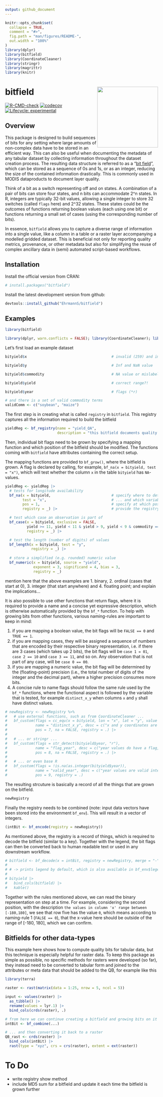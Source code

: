```yaml
---
output: github_document
---
```


<!-- README.md is generated from README.Rmd. Please edit that file -->

```r
knitr::opts_chunk$set(
  collapse = TRUE,
  comment = "#>",
  fig.path = "man/figures/README-",
  out.width = "100%"
)
library(dplyr)
library(bitfield)
library(CoordinateCleaner)
library(stringr)
library(magrittr)
library(knitr)
```

# bitfield <a href='https://github.com/ehrmanns/bitfield/'><img src='man/figures/logo.svg' align="right" height="200" /></a>

<!-- badges: start -->
<!-- [![CRAN\_Status\_Badge](http://www.r-pkg.org/badges/version/)](https://cran.r-project.org/package=) -->
<!-- [![DOI](https://zenodo.org/badge/DOI/)](https://doi.org/) -->

[![R-CMD-check](https://github.com/ehrmanns/bitfield/workflows/R-CMD-check/badge.svg)](https://github.com/ehrmanns/bitfield/actions)
[![codecov](https://codecov.io/gh/ehrmanns/bitfield/branch/master/graph/badge.svg?token=hjppymcGr3)](https://codecov.io/gh/ehrmanns/bitfield)
[![Lifecycle: experimental](https://img.shields.io/badge/lifecycle-experimental-orange.svg)](https://lifecycle.r-lib.org/articles/stages.html#experimental)

<!-- [![](http://cranlogs.r-pkg.org/badges/grand-total/)](https://cran.r-project.org/package=) -->
<!-- badges: end -->

## Overview

This package is designed to build sequences of bits for any setting where large amounts of non-complex data have to be stored in an efficient way. This can also be useful when documenting the metadata of any tabular dataset by collecting information throughout the dataset creation process. The resulting data structure is referred to as a "[bit field](https://en.wikipedia.org/wiki/Bit_field)", which can be stored as a sequence of 0s and 1s, or as an integer, reducing the size of the contained information drastically. This is commonly used in MODIS dataproducts to document layer quality.

Think of a bit as a switch representing off and on states. A combination of a pair of bits can store four states, and n bits can accommodate 2^n states. In R, integers are typically 32-bit values, allowing a single integer to store 32 switches (called `flags` here) and 2^32 states. These states could be the outcomes of functions returning boolean values (each using one bit) or functions returning a small set of cases (using the corresponding number of bits).

In essence, `bitfield` allows you to capture a diverse range of information into a single value, like a column in a table or a raster layer accompanying a modelled gridded dataset. This is beneficial not only for reporting quality metrics, provenance, or other metadata but also for simplifying the reuse of complex ancillary data in (semi) automated script-based workflows.

## Installation

Install the official version from CRAN:

```r
# install.packages("bitfield")
```

Install the latest development version from github:

```r
devtools::install_github("EhrmannS/bitfield")
```


## Examples

```r
library(bitfield)

library(dplyr, warn.conflicts = FALSE); library(CoordinateCleaner); library(stringr)
```

Let's first load an example dataset

```r
bityield$x                                       # invalid (259) and improbable (0) coordinate value

bityield$y                                       # Inf and NaN value

bityield$commodity                               # NA value or mislabelled term ("honey")

bityield$yield                                   # correct range?!

bityield$year                                    # flags (*r)

# and there is a set of valid commodity terms
validComm <- c("soybean", "maize")
```

The first step is in creating what is called `registry` in `bitfield`. This registry captures all the information required to build the bitfield

```r
yieldReg <- bf_registry(name = "yield_QA",
                        description = "this bitfield documents quality assessment in a table of yield data.")
```

Then, individual bit flags need to be grown by specifying a mapping function and which position of the bitfield should be modified. The functions coming with `bitfield` have attributes containing the correct setup. 
  
The mapping functions are provided to `bf_grow()`, where the bitfield is grown. A flag is declared by calling, for example, `bf_na(x = bityield, test = "x")`, which will test whether the column `x` in the table `bityield` has `NA`-values. 

```r
yieldReg <- yieldReg |> 
  # tests for longitude availability
  bf_na(x = bityield,                            # specify where to determine flags
        test = "x",                              # ... and which variable to test
        pos = 1,                                 # specify at which position to store the flag
        registry = _) |>                         # provide the registry to update

  # test which case an observation is part of
  bf_case(x = bityield, exclusive = FALSE,
          yield >= 11, yield < 11 & yield > 9, yield < 9 & commodity == "maize",
          registry = _) |>

  # test the length (number of digits) of values
  bf_length(x = bityield, test = "y",
            registry = _) |>
  
  # store a simplified (e.g. rounded) numeric value
  bf_numeric(x = bityield, source = "yield",
             exponent = 3, significand = 4, bias = 3,
             registry = _)
```

mention here that the above examples are 1. binary, 2. ordinal (cases that start at 0), 3. integer (that start anywhere) and 4. floating point; and explain the implications...

It is also possible to use other functions that return flags, where it is required to provide a name and a concise yet expressive description, which is otherwise automatically provided by the `bf_*` function. To help with growing bits from other functions, various naming-rules are important to keep in mind:

  1. if you are mapping a boolean value, the bit flags will be `FALSE == 0` and `TRUE == 1`.
  2. if you are mapping cases, they will be assigned a sequence of numbers that are encoded by their respective binary representation, i.e. if there are 3 cases (which takes up 2 bits), the bit flags will be `case 1 = 01`, `case 2 == 10` and `case 3 == 11`, and so on. Any observation that is not part of any case, will be `case 0 == 00`.
  3. if you are mapping a numeric value, the bit flag will be determined by the (floating-point) precision (i.e., the total number of digits of the integer and the decimal part), where a higher precision consumes more bits.
  4. A concise rule to name flags should follow the same rule used by the `bf_*` functions, where the functional aspect is followed by the variable that is tested, for example `distinct_x_y` when columns `x` and `y` shall have distinct values.

```r
# newRegistry <- newRegistry %>%
#   # use external functions, such as from CoordinateCleaner ...
#   bf_custom(flags = cc_equ(x = bityield, lon = "x", lat = "y", value = "flagged"), 
#             name = "distinct_x_y", desc = c("x and y coordinates are not identical, NAs are FALSE"),
#             pos = 7, na = FALSE, registry = .) |> 
#   
#   # ... or stringr ...
#   bf_custom(flags = str_detect(bityield$year, "r"), 
#             name = "flag_year", desc = c("year values do have a flag, NAs are FALSE"),
#             pos = 8, na = FALSE, registry = .) |> 
#   
#   # ... or even base R
#   bf_custom(flags = !is.na(as.integer(bityield$year)), 
#             name = "valid_year", desc = c("year values are valid integers"),
#             pos = 9, registry = .)
```

The resulting strcuture is basically a record of all the things that are grown on the bitfield.

```r
newRegistry
```

Finally the registry needs to be combined (note: input data vectors have been stored into the environment `bf_env`). This will result in a vector of integers.

```r
(intBit <- bf_encode(registry = newRegistry))
```

As mentioned above, the registry is a record of things, which is required to decode the bitfield (similar to a key). Together with the legend, the bit flags can then be converted back to human readable text or used in any downstream workflow.

```r
# bitfield <- bf_decode(x = intBit, registry = newRegistry, merge = "-")
# 
# # -> prints legend by default, which is also available in bf_env$legend
# 
# bityield |> 
#   bind_cols(bitfield) |> 
#   kable()
```

Together with the rules mentioned above, we can read the binary representation on step at a time. For example, considering the second position, with the description `the values in column 'x' range between [-180,180]`, we see that row five has the value `0`, which means according to naming-rule 1 (`FALSE == 0`), that the x-value here should be outside of the range of [-180, 180], which we can confirm.


## Bitfields for other data-types

This example here shows how to compute quality bits for tabular data, but this technique is especially helpful for raster data. To keep this package as simple as possible, no specific methods for rasters were developed (so far), they instead need to be converted to tabular form and joined to the attributes or meta data that should be added to the QB, for example like this

```r
library(terra)

raster <- rast(matrix(data = 1:25, nrow = 5, ncol = 5))

input <- values(raster) |> 
  as_tibble() |>  
  rename(values = lyr.1) |> 
  bind_cols(crds(raster), .)

# from here we can continue creating a bitfield and growing bits on it just like shown above...
intBit <- bf_combine(...)

# ... and then converting it back to a raster
QB_rast <- crds(raster) |> 
  bind_cols(intBit) |> 
  rast(type = "xyz", crs = crs(raster), extent = ext(raster))
```


# To Do

- write registry show method
- include MD5 sum for a bitfield and update it each time the bitfield is grown further
